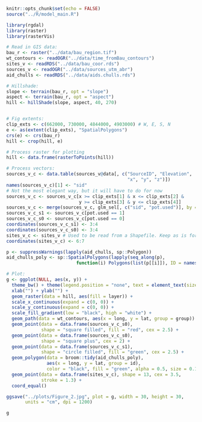 
```{r load-mod, echo=FALSE, message=FALSE, include=FALSE, results="asis"}
knitr::opts_chunk$set(echo = FALSE)
source("../R/model_main.R")

library(rgdal)
library(raster)
library(rasterVis)

# Read in GIS data:
bau_r <- raster("../data/bau_region.tif")
wt_contours <- readOGR("../data/time_fromBau_contours")
sites_v <- readRDS("../data/bau_coor.rds")
sources_v <- readOGR("../data/sources_utm_abr")
aid_chulls <- readRDS("../data/aids.chulls.rds")

# Hillshade:
slope <- terrain(bau_r, opt = "slope")
aspect <- terrain(bau_r, opt = "aspect")
hill <- hillShade(slope, aspect, 40, 270)


# Fig extents:
clip_exts <- c(662000, 730000, 4844000, 4903000) # W, E, S, N
e <- as(extent(clip_exts), "SpatialPolygons")
crs(e) <- crs(bau_r)
hill <- crop(hill, e)

# Process raster for plotting
hill <- data.frame(rasterToPoints(hill))

# Process vectors:
sources_v_c <- data.table(sources_v@data[, c("SourceID", "Elevation",
                                             "x", "y", "z")])
names(sources_v_c)[1] <- "sid"
# Not the most elegant way, but it will have to do for now
sources_v_c <- sources_v_c[x >= clip_exts[1] & x <= clip_exts[2] &
                           y >= clip_exts[3] & y <= clip_exts[4]]
sources_v_c <- merge(sources_v_c, glm_sel[, c("sid", "pot.used")], by = "sid")
sources_v_c_s1 <- sources_v_c[pot.used == 1]
sources_v_c_s0 <- sources_v_c[pot.used == 0]
coordinates(sources_v_c_s1) <- 3:4
coordinates(sources_v_c_s0) <- 3:4
sites_v_c <- sites_v # Used to be read from a Shapefile. Keep as is for now.
coordinates(sites_v_c) <- 6:7

p <- suppressWarnings(lapply(aid_chulls, sp::Polygon))
aid_chulls_poly <- sp::SpatialPolygons(lapply(seq_along(p),
                          function(i) Polygons(list(p[[i]]), ID = names(p)[i])))

```

```{r Figure2, fig.cap="Figure 2. Study area and lithic resource distribution around the Bau de l’Aubesier. Sources of archaeologically represented raw materials (set S1) are indicated by green circles and sources of non-represented materials (set S0) by red squares. Green polygons represent convex hulls encompassing sources from different archaeologically exploited source areas; note that these vary in size and at times overlap. Concentric rings show GIS-computed distances that can be covered while walking away from the site, in one-hour increments (minimum walking times). Note that several S0 sources are located close to the site and that most S1 sources are located at relatively substantial distances from the Bau. Two distant S0 sources included in the dataset are not shown in this figure; one is located far to the west, and the other beyond the area’s eastern limits. Coordinates are given in UTM zone 31N."}

# Plot:
g <- ggplot(NULL, aes(x, y)) +
  theme_bw() + theme(legend.position = "none", text = element_text(size = 20)) +
  xlab("") + ylab("") +
  geom_raster(data = hill, aes(fill = layer)) +
  scale_x_continuous(expand = c(0, 0)) +
  scale_y_continuous(expand = c(0, 0)) +
  scale_fill_gradient(low = "black", high = "white") +
  geom_path(data = wt_contours, aes(x = long, y = lat, group = group)) + # WT
  geom_point(data = data.frame(sources_v_c_s0),
             shape = "square filled", fill = "red", cex = 2.5) +
  geom_point(data = data.frame(sources_v_c_s0),
             shape = "square plus", cex = 2) +
  geom_point(data = data.frame(sources_v_c_s1),
             shape = "circle filled", fill = "green", cex = 2.5) +
  geom_polygon(data = broom::tidy(aid_chulls_poly),
               aes(x = long, y = lat, group = id),
               color = "black", fill = "green", alpha = 0.5, size = 0.15) +
  geom_point(data = data.frame(sites_v_c), shape = 13, cex = 3.5,
             stroke = 1.3) +
  coord_equal()

ggsave("../plots/Figure_2.jpg", plot = g, width = 30, height = 30,
       units = "cm", dpi = 1200)

g
```
